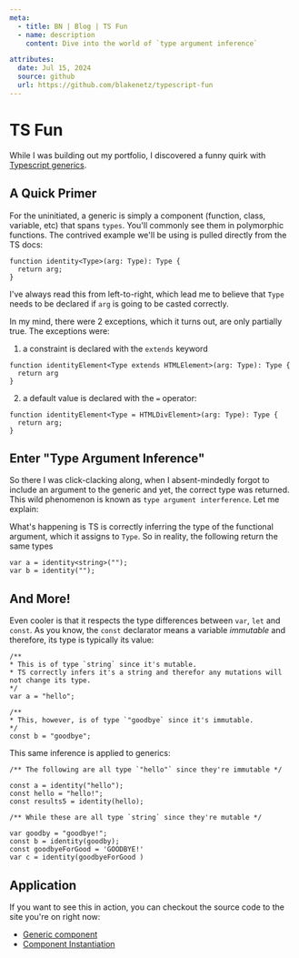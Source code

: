 ```yaml
---
meta:
  - title: BN | Blog | TS Fun
  - name: description
    content: Dive into the world of `type argument inference`

attributes:
  date: Jul 15, 2024
  source: github
  url: https://github.com/blakenetz/typescript-fun
---
```



# TS Fun

While I was building out my portfolio, I discovered a funny quirk with
[Typescript generics](https://www.typescriptlang.org/docs/handbook/2/generics.html).

## A Quick Primer

For the uninitiated, a generic is simply a component (function, class, variable,
etc) that spans `types`. You'll commonly see them in polymorphic functions. The
contrived example we'll be using is pulled directly from the TS docs:

```console
function identity<Type>(arg: Type): Type {
  return arg;
}
```

I've always read this from left-to-right, which lead me to believe that `Type`
needs to be declared if `arg` is going to be casted correctly.

In my mind, there were 2 exceptions, which it turns out, are only partially
true. The exceptions were:

1. a constraint is declared with the `extends` keyword

```console
function identityElement<Type extends HTMLElement>(arg: Type): Type {
  return arg
}
```

2. a default value is declared with the `=` operator:

```console
function identityElement<Type = HTMLDivElement>(arg: Type): Type {
  return arg;
}
```

## Enter "Type Argument Inference"

So there I was click-clacking along, when I absent-mindedly forgot to include an
argument to the generic and yet, the correct type was returned. This wild
phenomenon is known as `type argument interference`. Let me explain:

What's happening is TS is correctly inferring the type of the functional
argument, which it assigns to `Type`. So in reality, the following return the
same types

```console
var a = identity<string>("");
var b = identity("");
```

## And More!

Even cooler is that it respects the type differences between `var`, `let` and
`const`. As you know, the `const` declarator means a variable _immutable_ and
therefore, its type is typically its value:

```console
/**
* This is of type `string` since it's mutable.
* TS correctly infers it's a string and therefor any mutations will not change its type.
*/
var a = "hello";

/**
* This, however, is of type `"goodbye` since it's immutable.
*/
const b = "goodbye";
```

This same inference is applied to generics:

```console
/** The following are all type `"hello"` since they're immutable */

const a = identity("hello");
const hello = "hello!";
const results5 = identity(hello);

/** While these are all type `string` since they're mutable */

var goodby = "goodbye!";
const b = identity(goodby);
const goodbyeForGood = 'GOODBYE!'
var c = identity(goodbyeForGood )
```

## Application

If you want to see this in action, you can checkout the source code to the site
you're on right now:

- [Generic component](https://github.com/blakenetz/portfolio/blob/44ebd672ca83443b3b1b03ede873eac9c9c4ef99/app/components/sortControl/sortControl.tsx)
- [Component Instantiation](https://github.com/blakenetz/portfolio/blob/44ebd672ca83443b3b1b03ede873eac9c9c4ef99/app/routes/blog._index/route.tsx#L73)
